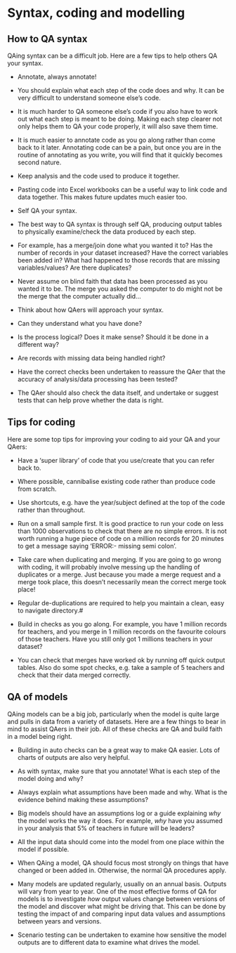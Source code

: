 # Syntax, coding and modelling

## How to QA syntax

QAing syntax can be a difficult job. Here are a few tips to help others QA your syntax.

* Annotate, always annotate!
 + You should explain what each step of the code does and why. It can be very difficult to understand someone else's code.
 + It is much harder to QA someone else's code if you also have to work out what each step is meant to be doing. Making each step clearer not only helps them to QA your code properly, it will also save them time.
 + It is much easier to annotate code as you go along rather than come back to it later. Annotating code can be a pain, but once you are in the routine of annotating as you write, you will find that it quickly becomes second nature.
 
* Keep analysis and the code used to produce it together.
 + Pasting code into Excel workbooks can be a useful way to link code and data together. This makes future updates much easier too.
 
* Self QA your syntax.
 + The best way to QA syntax is through self QA, producing output tables to physically examine/check the data produced by each step.
 + For example, has a merge/join done what you wanted it to? Has the number of records in your dataset increased? Have the correct variables been added in? What had happened to those records that are missing variables/values? Are there duplicates?
 + Never assume on blind faith that data has been processed as you wanted it to be. The merge you asked the computer to do might not be the merge that the computer actually did...
 
* Think about how QAers will approach your syntax.
 + Can they understand what you have done?
 + Is the process logical? Does it make sense? Should it be done in a different way?
 + Are records with missing data being handled right?
 + Have the correct checks been undertaken to reassure the QAer that the accuracy of analysis/data processing has been tested?
 + The QAer should also check the data itself, and undertake or suggest tests that can help prove whether the data is right.
 
## Tips for coding

Here are some top tips for improving your coding to aid your QA and your QAers:

* Have a 'super library' of code that you use/create that you can refer back to.

* Where possible, cannibalise existing code rather than produce code from scratch.

* Use shortcuts, e.g. have the year/subject defined at the top of the code rather than throughout.

* Run on a small sample first. It is good practice to run your code on less than 1000 observations to check that there are no simple errors. It is not worth running a huge piece of code on a million records for 20 minutes to get a message saying 'ERROR:- missing semi colon'.

* Take care when duplicating and merging. If you are going to go wrong with coding, it will probably involve messing up the handling of duplicates or a merge. Just because you made a merge request and a merge took place, this doesn't necessarily mean the correct merge took place!
 + Regular de-duplications are required to help you maintain a clean, easy to navigate directory.#
 + Build in checks as you go along. For example, you have 1 million records for teachers, and you merge in 1 million records on the favourite colours of those teachers. Have you still only got 1 millions teachers in your dataset?
 + You can check that merges have worked ok by running off quick output tables. Also do some spot checks, e.g. take a sample of 5 teachers and check that their data merged correctly.

## QA of models

QAing models can be a big job, particularly when the model is quite large and pulls in data from a variety of datasets. Here are a few things to bear in mind to assist QAers in their job. All of these checks are QA and build faith in a model being right.

* Building in auto checks can be a great way to make QA easier. Lots of charts of outputs are also very helpful.

* As with syntax, make sure that you annotate! What is each step of the model doing and why?
 + Always explain what assumptions have been made and why. What is the evidence behind making these assumptions?
 + Big models should have an assumptions log or a guide explaining *why* the model works the way it does. For example, *why* have you assumed in your analysis that 5% of teachers in future will be leaders?
 
* All the input data should come into the model from one place within the model if possible.

* When QAing a model, QA should focus most strongly on things that have changed or been added in. Otherwise, the normal QA procedures apply.

* Many models are updated regularly, usually on an annual basis. Outputs will vary from year to year. One of the most effective forms of QA for models is to investigate *how* output values change between versions of the model and discover what might be driving that. This can be done by testing the impact of and comparing input data values and assumptions between years and versions.

* Scenario testing can be undertaken to examine how sensitive the model outputs are to different data to examine what drives the model.